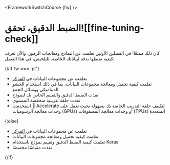 <FrameworkSwitchCourse {fw} />

# الضبط الدقيق، تحقق![[fine-tuning-check]]

<CourseFloatingBanner
    chapter={3}
    classNames="absolute z-10 right-0 top-0"
/>

كان ذلك ممتعًا! في الفصلين الأولين تعلمت عن النماذج ومعالجات الرموز، والآن تعرف كيفية ضبطها بدقة لبياناتك الخاصة. للتلخيص، في هذا الفصل:

{#if fw === 'pt'}
* تعلمت عن مجموعات البيانات في [المركز](https://huggingface.co/datasets)
* تعلمت كيفية تحميل ومعالجة مجموعات البيانات، بما في ذلك استخدام الحشو الديناميكي ووسائل الجمع
* نفذت الضبط الدقيق والتقييم الخاص بك لنموذج
* نفذت حلقة تدريبية منخفضة المستوى
* استخدمت 🤗 Accelerate لتكييف حلقة التدريب الخاصة بك بسهولة بحيث تعمل على وحدات معالجة الرسوميات (GPUs) أو وحدات معالجة المصفوفات (TPUs) المتعددة

{:else}
* تعلمت عن مجموعات البيانات في [المركز](https://huggingface.co/datasets)
* تعلمت كيفية تحميل ومعالجة مجموعات البيانات
* تعلمت كيفية الضبط الدقيق وتقييم نموذج باستخدام Keras
* نفذت مقياسًا مخصصًا

{/if}